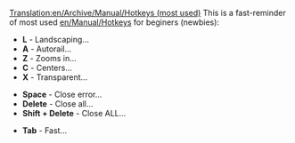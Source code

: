 [[Translation:en/Archive/Manual/Hotkeys (most used)]]
This is a fast-reminder of most used [[en/Manual/Hotkeys]] for beginers (newbies):

* '''L''' - Landscaping...
* '''A''' - Autorail...
* '''Z''' - Zooms in...
* '''C''' - Centers...
* '''X''' - Transparent...

* '''Space''' -	Close error...
* '''Delete''' - Close all...
* '''Shift + Delete''' - Close ALL...

* '''Tab''' - Fast...